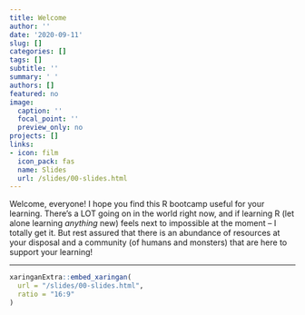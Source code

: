 ```yaml
---
title: Welcome
author: ''
date: '2020-09-11'
slug: []
categories: []
tags: []
subtitle: ''
summary: ' '
authors: []
featured: no
image:
  caption: ''
  focal_point: ''
  preview_only: no
projects: []
links:
- icon: film
  icon_pack: fas
  name: Slides
  url: /slides/00-slides.html
---
```


Welcome, everyone! I hope you find this R bootcamp useful for your learning. There's a LOT going on in the world right now, and if learning R (let alone learning *anything* new) feels next to impossible at the moment -- I totally get it. But rest assured that there is an abundance of resources at your disposal and a community (of humans and monsters) that are here to support your learning! 

***

```r
xaringanExtra::embed_xaringan(
  url = "/slides/00-slides.html",
  ratio = "16:9"
)
```

